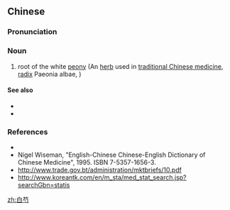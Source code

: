 ==Chinese==
{{zh-forms}}

===Pronunciation===
{{zh-pron
|m=báisháo
|mn=pe̍h-chiok
|cat=n
}}

===Noun===
{{zh-noun}}

# root of the white [[w:peony|peony]] (An [[herb]] used in [[traditional Chinese medicine]], [[radix]] Paeonia albae, {{taxlink|Paeonia alba|species|noshow=1}})

====See also====
* {{l|zh|补益药}}
* {{l|zh|药材}}

===References===
* {{pedialite|白芍|lang=zh}}
* Nigel Wiseman, "English-Chinese Chinese-English Dictionary of Chinese Medicine", 1995. ISBN 7-5357-1656-3.
* http://www.trade.gov.bt/administration/mktbriefs/10.pdf
* http://www.koreantk.com/en/m_sta/med_stat_search.jsp?searchGbn=statis

[[zh:白芍]]